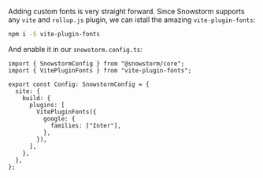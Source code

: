 
Adding custom fonts is very straight forward. Since Snowstorm supports any `vite` and `rollup.js` plugin, we can istall the amazing `vite-plugin-fonts`:

```bash
npm i -S vite-plugin-fonts
```

And enable it in our `snowstorm.config.ts`:

```tsx
import { SnowstormConfig } from "@snowstorm/core";
import { VitePluginFonts } from "vite-plugin-fonts";

export const Config: SnowstormConfig = {
  site: {
    build: {
      plugins: [
        VitePluginFonts({
          google: {
            families: ["Inter"],
          },
        }),
      ],
    },
  },
};
```

